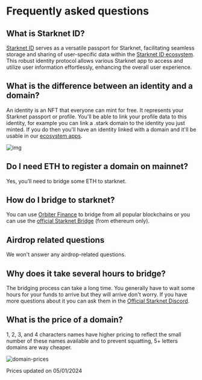 # Frequently asked questions

## What is Starknet ID?

[Starknet ID](http://app.Starknet.id/) serves as a versatile passport for Starknet, facilitating seamless storage and sharing of user-specific data within the [Starknet ID ecosystem](/core/integrations). This robust identity protocol allows various Starknet app to access and utilize user information effortlessly, enhancing the overall user experience.

## What is the difference between an identity and a domain?

An identity is an NFT that everyone can mint for free. It represents your Starknet passport or profile. You'll be able to link your profile data to this identity, for example you can link a .stark domain to the identity you just minted. If you do then you'll have an identity linked with a domain and it'll be usable in our [ecosystem apps](/core/integrations).

![img](/illustrations/identityVsDomain.webp)

## Do I need ETH to register a domain on mainnet?

Yes, you’ll need to bridge some ETH to starknet.

## How do I bridge to starknet?

You can use [Orbiter Finance](https://www.orbiter.finance/?source=Ethereum&dest=Starknet) to bridge from all popular blockchains or you can use the [official Starknet Bridge](https://starkgate.starknet.io/) (from ethereum only).

## Airdrop related questions

We won't answer any airdrop-related questions.

## Why does it take several hours to bridge?

The bridging process can take a long time. You generally have to wait some hours for your funds to arrive but they will arrive don't worry. If you have more questions about it you can ask them in the [Official Starknet Discord](https://discord.com/invite/qypnmzkhbc).

## What is the price of a domain?

1, 2, 3, and 4 characters names have higher pricing to reflect the small number of these names available and to prevent squatting, 5+ letters domains are way cheaper.

![domain-prices](public/illustrations/price.png)

Prices updated on 05/01/2024
